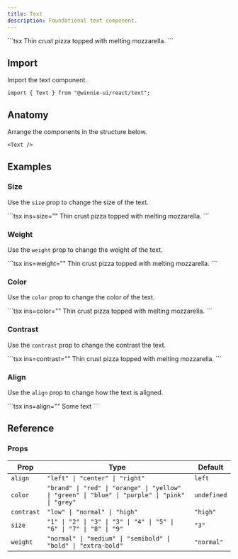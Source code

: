 ```yaml
---
title: Text 
description: Foundational text component.
---
```




<Demo>
  <TextDemo />
  <Fragment slot="footer">
    ```tsx
    <Text>Thin crust pizza topped with melting mozzarella.</Text>
    ```
  </Fragment>
</Demo>

## Import

Import the text component.

```tsx
import { Text } from "@winnie-ui/react/text";
```

## Anatomy

Arrange the components in the structure below.

```tsx
<Text />
```

## Examples

### Size

Use the `size` prop to change the size of the text.

<Demo>
  <TextSizeDemo />
  <Fragment slot="footer">
    ```tsx ins=size="<size>"
    <Text size="<size>">Thin crust pizza topped with melting mozzarella.</Text>
    ```
  </Fragment>
</Demo>

### Weight 

Use the `weight` prop to change the weight of the text.

<Demo>
  <TextWeightDemo />
  <Fragment slot="footer">
    ```tsx ins=weight="<weight>"
    <Text weight="<weight>">Thin crust pizza topped with melting mozzarella.</Text>
    ```
  </Fragment>
</Demo>

### Color 

Use the `color` prop to change the color of the text.

<Demo>
  <TextColorDemo />
  <Fragment slot="footer">
    ```tsx ins=color="<color>"
    <Text color="<color>">Thin crust pizza topped with melting mozzarella.</Text>
    ```
  </Fragment>
</Demo>

### Contrast 

Use the `contrast` prop to change the contrast the text.

<Demo>
  <TextContrastDemo />
  <Fragment slot="footer">
    ```tsx ins=contrast="<contrast>"
    <Text contrast="<contrast>">Thin crust pizza topped with melting mozzarella.</Text>
    ```
  </Fragment>
</Demo>

### Align 

Use the `align` prop to change how the text is aligned.

<Demo>
  <TextAlignDemo />
  <Fragment slot="footer">
    ```tsx ins=align="<align>"
    <Text align="<align>">Some text</Text>
    ```
  </Fragment>
</Demo>

## Reference

### Props

| Prop | Type | Default |
| ------------- | ------------------------------------------- | --- |
| `align` | `"left" \| "center" \| "right"` | `left` |
| `color` | `"brand" \| "red" \| "orange" \| "yellow" \| "green" \| "blue" \| "purple" \| "pink" \| "grey"` | `undefined` |
| `contrast`   | `"low" \| "normal" \| "high"`                      | `"high"` |
| `size`   | `"1" \| "2" \| "3" \| "3" \| "4" \| "5" \| "6" \| "7" \| "8" \| "9"`                      | `"3"` |
| `weight`   | `"normal" \| "medium" \| "semibold" \| "bold" \| "extra-bold"`                      | `"normal"` |

